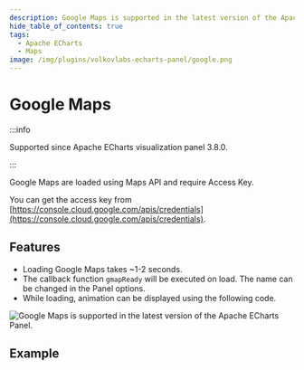 ```yaml
---
description: Google Maps is supported in the latest version of the Apache ECharts Panel.
hide_table_of_contents: true
tags:
  - Apache ECharts
  - Maps
image: /img/plugins/volkovlabs-echarts-panel/google.png
---
```



# Google Maps

:::info

Supported since Apache ECharts visualization panel 3.8.0.

:::

Google Maps are loaded using Maps API and require Access Key.

You can get the access key from [https://console.cloud.google.com/apis/credentials](https://console.cloud.google.com/apis/credentials).

## Features

- Loading Google Maps takes ~1-2 seconds.
- The callback function `gmapReady` will be executed on load. The name can be changed in the Panel options.
- While loading, animation can be displayed using the following code.

<Image
  title="Google Maps is supported in the latest version of the Apache ECharts Panel."
  src="/img/plugins/volkovlabs-echarts-panel/google.png"
/>

## Example

<Code
  url="https://github.com/VolkovLabs/volkovlabs.io/blob/main/docs/volkovlabs-echarts-panel/maps/google.js"
  language="js"
/>
